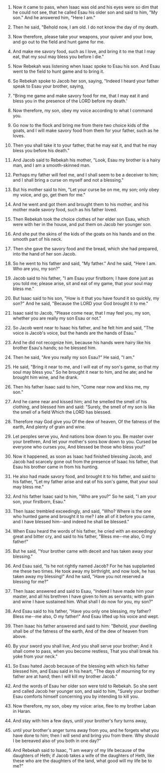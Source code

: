 
1. Now it came to pass, when Isaac was old and his eyes were so dim that he could not see, that he called Esau his older son and said to him, "My son." And he answered him, "Here I am."

2. Then he said, "Behold now, I am old. I do not know the day of my death.

3. Now therefore, please take your weapons, your quiver and your bow, and go out to the field and hunt game for me.

4. And make me savory food, such as I love, and bring it to me that I may eat, that my soul may bless you before I die."

5. Now Rebekah was listening when Isaac spoke to Esau his son. And Esau went to the field to hunt game and to bring it.

6. So Rebekah spoke to Jacob her son, saying, "Indeed I heard your father speak to Esau your brother, saying,

7. "Bring me game and make savory food for me, that I may eat it and bless you in the presence of the LORD before my death.'

8. Now therefore, my son, obey my voice according to what I command you.

9. Go now to the flock and bring me from there two choice kids of the goats, and I will make savory food from them for your father, such as he loves.

10. Then you shall take it to your father, that he may eat it, and that he may bless you before his death."

11. And Jacob said to Rebekah his mother, "Look, Esau my brother is a hairy man, and I am a smooth-skinned man.

12. Perhaps my father will feel me, and I shall seem to be a deceiver to him; and I shall bring a curse on myself and not a blessing."

13. But his mother said to him, "Let your curse be on me, my son; only obey my voice, and go, get them for me."

14. And he went and got them and brought them to his mother, and his mother made savory food, such as his father loved.

15. Then Rebekah took the choice clothes of her elder son Esau, which were with her in the house, and put them on Jacob her younger son.

16. And she put the skins of the kids of the goats on his hands and on the smooth part of his neck.

17. Then she gave the savory food and the bread, which she had prepared, into the hand of her son Jacob.

18. So he went to his father and said, "My father." And he said, "Here I am. Who are you, my son?"

19. Jacob said to his father, "I am Esau your firstborn; I have done just as you told me; please arise, sit and eat of my game, that your soul may bless me."

20. But Isaac said to his son, "How is it that you have found it so quickly, my son?" And he said, "Because the LORD your God brought it to me."

21. Isaac said to Jacob, "Please come near, that I may feel you, my son, whether you are really my son Esau or not."

22. So Jacob went near to Isaac his father, and he felt him and said, "The voice is Jacob's voice, but the hands are the hands of Esau."

23. And he did not recognize him, because his hands were hairy like his brother Esau's hands; so he blessed him.

24. Then he said, "Are you really my son Esau?" He said, "I am."

25. He said, "Bring it near to me, and I will eat of my son's game, so that my soul may bless you." So he brought it near to him, and he ate; and he brought him wine, and he drank.

26. Then his father Isaac said to him, "Come near now and kiss me, my son."

27. And he came near and kissed him; and he smelled the smell of his clothing, and blessed him and said: "Surely, the smell of my son Is like the smell of a field Which the LORD has blessed.

28. Therefore may God give you Of the dew of heaven, Of the fatness of the earth, And plenty of grain and wine.

29. Let peoples serve you, And nations bow down to you. Be master over your brethren, And let your mother's sons bow down to you. Cursed be everyone who curses you, And blessed be those who bless you!"

30. Now it happened, as soon as Isaac had finished blessing Jacob, and Jacob had scarcely gone out from the presence of Isaac his father, that Esau his brother came in from his hunting.

31. He also had made savory food, and brought it to his father, and said to his father, "Let my father arise and eat of his son's game, that your soul may bless me."

32. And his father Isaac said to him, "Who are you?" So he said, "I am your son, your firstborn, Esau."

33. Then Isaac trembled exceedingly, and said, "Who? Where is the one who hunted game and brought it to me? I ate all of it before you came, and I have blessed him--and indeed he shall be blessed."

34. When Esau heard the words of his father, he cried with an exceedingly great and bitter cry, and said to his father, "Bless me--me also, O my father!"

35. But he said, "Your brother came with deceit and has taken away your blessing."

36. And Esau said, "Is he not rightly named Jacob? For he has supplanted me these two times. He took away my birthright, and now look, he has taken away my blessing!" And he said, "Have you not reserved a blessing for me?"

37. Then Isaac answered and said to Esau, "Indeed I have made him your master, and all his brethren I have given to him as servants; with grain and wine I have sustained him. What shall I do now for you, my son?"

38. And Esau said to his father, "Have you only one blessing, my father? Bless me--me also, O my father!" And Esau lifted up his voice and wept.

39. Then Isaac his father answered and said to him: "Behold, your dwelling shall be of the fatness of the earth, And of the dew of heaven from above.

40. By your sword you shall live, And you shall serve your brother; And it shall come to pass, when you become restless, That you shall break his yoke from your neck."

41. So Esau hated Jacob because of the blessing with which his father blessed him, and Esau said in his heart, "The days of mourning for my father are at hand; then I will kill my brother Jacob."

42. And the words of Esau her older son were told to Rebekah. So she sent and called Jacob her younger son, and said to him, "Surely your brother Esau comforts himself concerning you by intending to kill you.

43. Now therefore, my son, obey my voice: arise, flee to my brother Laban in Haran.

44. And stay with him a few days, until your brother's fury turns away,

45. until your brother's anger turns away from you, and he forgets what you have done to him; then I will send and bring you from there. Why should I be bereaved also of you both in one day?"

46. And Rebekah said to Isaac, "I am weary of my life because of the daughters of Heth; if Jacob takes a wife of the daughters of Heth, like these who are the daughters of the land, what good will my life be to me?"


